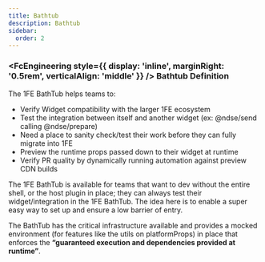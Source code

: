 ```yaml
---
title: Bathtub
description: Bathtub
sidebar:
  order: 2
---
```



### <FcEngineering style={{ display: 'inline', marginRight: '0.5rem', verticalAlign: 'middle' }} /> Bathtub Definition

The 1FE BathTub helps teams to:

- Verify Widget compatibility with the larger 1FE ecosystem
- Test the integration between itself and another widget (ex: @ndse/send calling @ndse/prepare)
- Need a place to sanity check/test their work before they can fully migrate into 1FE
- Preview the runtime props passed down to their widget at runtime
- Verify PR quality by dynamically running automation against preview CDN builds

The 1FE BathTub is available for teams that want to dev without the entire shell, or the host plugin in place; they can always test their widget/integration in the 1FE BathTub. The idea here is to enable a super easy way to set up and ensure a low barrier of entry.

The BathTub has the critical infrastructure available and provides a mocked environment (for features like the utils on platformProps) in place that enforces the **“guaranteed execution and dependencies provided at runtime”**.
